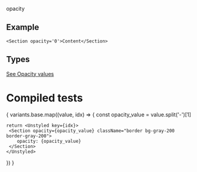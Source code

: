 
opacity
## Example
```
<Section opacity='0'>Content</Section>
```
## Types
[See Opacity values](https://github.com/bolanosdev/bennie-ui/blob/main/libraries/types/sizing/opacity.types.ts)


# Compiled tests
{
  variants.base.map((value, idx) => {
    const opacity_value =  value.split('-')[1]

    return <Unstyled key={idx}>
     <Section opacity={opacity_value} className="border bg-gray-200 border-gray-200">
        opacity: {opacity_value}
     </Section> 
    </Unstyled>
  })
}


